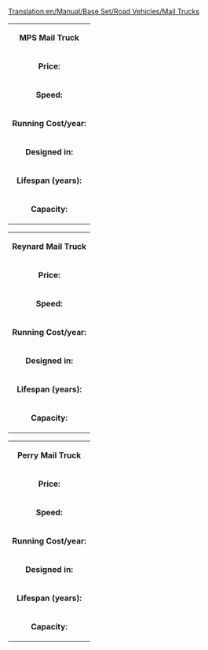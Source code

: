 [[Translation:en/Manual/Base Set/Road Vehicles/Mail Trucks]]
{|
| colspan=2 align=center| '''MPS Mail Truck'''
|-
| '''Price:'''|| £4,715 ($9,430) 
|-
| '''Speed:''' || 30 mph (48 km/h)
|-
| '''Running Cost/year:'''||£421 ($842)
|-
| '''Designed in:'''||1935
|-
| '''Lifespan (years):'''||15
|-
| '''Capacity:'''||22 bags of mail
|}

{|
| colspan=2 align=center| '''Reynard Mail Truck'''
|-
| '''Price:'''|| £5,535 ($11,070) 
|-
| '''Speed:''' || 55 mph (88 km/h)
|-
| '''Running Cost/year:'''||£787 ($1,574)
|-
| '''Designed in:'''||1980
|-
| '''Lifespan (years):'''||15
|-
| '''Capacity:'''||28 bags of mail
|}

{|
| colspan=2 align=center| '''Perry Mail Truck'''
|-
| '''Price:'''|| £5,945 ($11,890) 
|-
| '''Speed:''' || 70 mph (112 km/h)
|-
| '''Running Cost/year:'''||£1,125 ($2,250)
|-
| '''Designed in:'''||2018
|-
| '''Lifespan (years):'''||15
|-
| '''Capacity:'''||30 bags of mail
|}